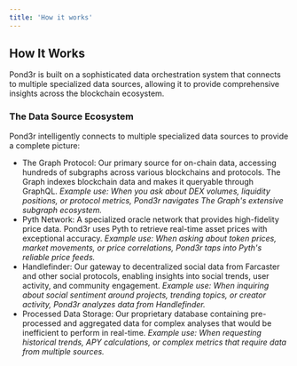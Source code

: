 ```yaml
---
title: 'How it works'
---
```


## How It Works
Pond3r is built on a sophisticated data orchestration system that connects to multiple specialized data sources, allowing it to provide comprehensive insights across the blockchain ecosystem.

### The Data Source Ecosystem

Pond3r intelligently connects to multiple specialized data sources to provide a complete picture:

- The Graph Protocol: Our primary source for on-chain data, accessing hundreds of subgraphs across various blockchains and protocols. The Graph indexes blockchain data and makes it queryable through GraphQL.
  _Example use: When you ask about DEX volumes, liquidity positions, or protocol metrics, Pond3r navigates The Graph's extensive subgraph ecosystem._
- Pyth Network: A specialized oracle network that provides high-fidelity price data. Pond3r uses Pyth to retrieve real-time asset prices with exceptional accuracy.
  _Example use: When asking about token prices, market movements, or price correlations, Pond3r taps into Pyth's reliable price feeds._
- Handlefinder: Our gateway to decentralized social data from Farcaster and other social protocols, enabling insights into social trends, user activity, and community engagement.
  _Example use: When inquiring about social sentiment around projects, trending topics, or creator activity, Pond3r analyzes data from Handlefinder._
- Processed Data Storage: Our proprietary database containing pre-processed and aggregated data for complex analyses that would be inefficient to perform in real-time.
  _Example use: When requesting historical trends, APY calculations, or complex metrics that require data from multiple sources._

